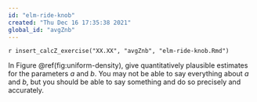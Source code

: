 ```yaml
---
id: "elm-ride-knob"
created: "Thu Dec 16 17:35:38 2021"
global_id: "avgZnb"
---
```


`r insert_calcZ_exercise("XX.XX", "avgZnb", "elm-ride-knob.Rmd")`

In Figure \@ref(fig:uniform-density), give quantitatively plausible estimates for the parameters $a$ and $b$. You may not be able to say everything about $a$ and $b$, but you should be able to say something and do so precisely and accurately.

<!-- it must be that $b - a = 1.5$. We can't say anything about $a$ or $b$ individually, just about their difference. --> 
